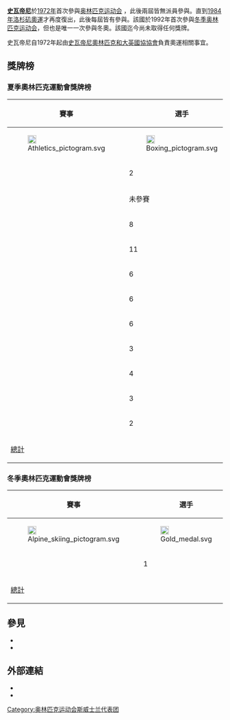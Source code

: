 {{Infobox Country Olympics|NOC=SWZ}}

'''[[斯威士兰|史瓦帝尼]]'''於[[1972年夏季奥林匹克运动会|1972年]]首次參與[[奥林匹克运动会|奥林匹克运动会]] ，此後兩屆皆無派員參與。直到[[1984年夏季奥林匹克运动会|1984年洛杉矶奧運]]才再度復出，此後每屆皆有參與。該國於1992年首次參與[[冬季奥林匹克运动会|冬季奥林匹克运动会]]，但也是唯一一次參與冬奧。該國迄今尚未取得任何獎牌。

史瓦帝尼自1972年起由[[史瓦帝尼奧林匹克和大英國協協會|史瓦帝尼奧林匹克和大英國協協會]]負責奧運相關事宜。

==獎牌榜==
{{See also|奥林匹克运动会奖牌统计}}

===  夏季奧林匹克運動會獎牌榜 ===
{|class=wikitable
|-
!rowspan=2|賽事
!rowspan=2|選手
!colspan=6|選手運動別
!colspan=3|獎牌
!rowspan=2|總計
|-
![[File:Athletics_pictogram.svg|20px]]
![[File:Boxing_pictogram.svg|20px]]
![[File:Shooting_pictogram.svg|20px]]
![[File:Swimming_pictogram.svg|20px]]
![[File:Taekwondo_pictogram.svg|20px]]
![[File:Weightlifting_pictogram.svg|20px]]

![[File:Gold_medal.svg|20px]]
![[File:Silver_medal.svg|20px]]
![[File:Bronze_medal.svg|20px]]
|-align=center
|align=left| {{GamesName|SOG|1972}} || 2 || 1 ||  || 1 || || ||
|bgcolor=#F7F6A8|0||bgcolor=#DCE5E5|0||bgcolor=#FFDAB9|0||0
|-align=center
|align=left| {{GamesName|SOG|1976}}
|colspan=11; rowspan=2|未參賽
|-align=center
|align=left| {{GamesName|SOG|1980}}
|-align=center
|align=left| {{GamesName|SOG|1984}} || 8 || 3 || 3 ||  || 1 || || 1
|bgcolor=#F7F6A8|0||bgcolor=#DCE5E5|0||bgcolor=#FFDAB9|0||0
|-align=center
|align=left| {{GamesName|SOG|1988}} || 11 || 5 || 2 ||  || 2 || || 2
|bgcolor=#F7F6A8|0||bgcolor=#DCE5E5|0||bgcolor=#FFDAB9|0||0
|-align=center
|align=left| {{GamesName|SOG|1992}} || 6 || 5 || 1 ||  || || ||
|bgcolor=#F7F6A8|0||bgcolor=#DCE5E5|0||bgcolor=#FFDAB9|0||0
|-align=center
|align=left| {{GamesName|SOG|1996}} || 6 || 4 || 1 ||  || 1 ||  ||
|bgcolor=#F7F6A8|0||bgcolor=#DCE5E5|0||bgcolor=#FFDAB9|0||0
|-align=center
|align=left| {{GamesName|SOG|2000}} || 6 || 2 || 1 ||  || 2 || 1 ||
|bgcolor=#F7F6A8|0||bgcolor=#DCE5E5|0||bgcolor=#FFDAB9|0||0
|-align=center
|align=left| {{GamesName|SOG|2004}} || 3 || 2 ||  ||  || 1 || ||
|bgcolor=#F7F6A8|0||bgcolor=#DCE5E5|0||bgcolor=#FFDAB9|0||0
|-align=center
|align=left| {{GamesName|SOG|2008}} || 4 || 2 ||  ||  || 2 || ||
|bgcolor=#F7F6A8|0||bgcolor=#DCE5E5|0||bgcolor=#FFDAB9|0||0
|-align=center
|align=left| {{GamesName|SOG|2012}} || 3 || 2 ||  ||  || 1 || ||
|bgcolor=#F7F6A8|0||bgcolor=#DCE5E5|0||bgcolor=#FFDAB9|0||0
|-align=center
|align=left| {{GamesName|SOG|2016}} || 2 || 2 ||  ||  ||  || ||
|bgcolor=#F7F6A8|0||bgcolor=#DCE5E5|0||bgcolor=#FFDAB9|0||0
|-
!colspan=8| [[奥林匹克运动会奖牌统计|總計]] !! 0 !! 0 !! 0 !! 0
|}

=== 冬季奧林匹克運動會獎牌榜 ===
{|class=wikitable
|-
!rowspan=2|賽事
!rowspan=2|選手
!colspan=1|選手運動別
!colspan=3|獎牌
!rowspan=2|總計
|-
![[File:Alpine_skiing_pictogram.svg|20px]]

![[File:Gold_medal.svg|20px]]
![[File:Silver_medal.svg|20px]]
![[File:Bronze_medal.svg|20px]]
|-align=center
|align=left| {{GamesName|WOG|1992}} || 1 || 1 
|bgcolor=#F7F6A8|0||bgcolor=#DCE5E5|0||bgcolor=#FFDAB9|0||0
|-
!colspan=3| [[奥林匹克运动会奖牌统计|總計]] !! 0 !! 0 !! 0 !! 0
|}

== 參見 ==
* {{tsl|en|List of participating nations at the Summer Olympic Games||List of participating nations at the Summer Olympic Games}}
* {{tsl|en|List of participating nations at the Winter Olympic Games||List of participating nations at the Winter Olympic Games}}

== 外部連結 ==
* {{cite web |title=Swaziland |publisher=International Olympic Committee |url=http://www.olympic.org/swaziland |accessdate=2017-03-27 |archive-date=2017-07-18 |archive-url=https://web.archive.org/web/20170718061828/https://www.olympic.org/swaziland |dead-url=no }}
* {{cite web |title=Swaziland |publisher=Sports-Reference.com |url=http://www.sports-reference.com/olympics/countries/SWZ |access-date=2017-03-27 |archive-url=https://web.archive.org/web/20160624213825/http://www.sports-reference.com/olympics/countries/SWZ/ |archive-date=2016-06-24 |dead-url=yes }}

{{Nations at the Olympics}}

[[Category:奥林匹克运动会斯威士兰代表团|Category:奥林匹克运动会斯威士兰代表团]]